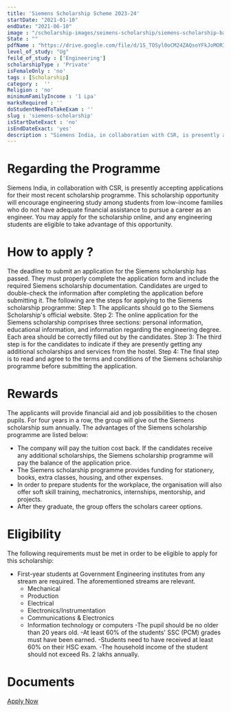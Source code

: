 ```yaml
---
title: 'Siemens Scholarship Scheme 2023-24'
startDate: "2021-01-10"
endDate: "2021-06-10"
image : "/scholarship-images/seimens-scholarship/siemens-scholarship-banner.jpg"
State : ""
pdfName : "https://drive.google.com/file/d/1S_TOSyl0oCM24ZAQsoYFkJoMORIHZUMl/preview"
level_of_study: "Ug"
feild_of_study : ['Engineering']
scholarshipType : 'Private'
isFemaleOnly : 'no'
tags : [Scholarship]
category :  ''
Religion : 'no'
minimumFamilyIncome : '1 Lpa'
marksRequired : ''
doStudentNeedToTakeExam : ''
slug : 'siemens-scholarship'
isStartDateExact : 'no'
isEndDateExact: 'yes'
description : "Siemens India, in collaboration with CSR, is presently accepting applications for their most recent scholarship programme. "
---
```



# Regarding the Programme
Siemens India, in collaboration with CSR, is presently accepting applications for their most recent scholarship programme. 
This scholarship opportunity will encourage engineering study among students from low-income families who do not have adequate financial assistance to pursue a career as an engineer.
You may apply for the scholarship online, and any engineering students are eligible to take advantage of this opportunity. 



# How to apply ?
The deadline to submit an application for the Siemens scholarship has passed. They must properly complete the application form and include the required Siemens scholarship documentation. Candidates are urged to double-check the information after completing the application before submitting it. The following are the steps for applying to the Siemens scholarship programme: 
Step 1: The applicants should go to the Siemens Scholarship's official website.
Step 2: The online application for the Siemens scholarship comprises three sections: personal information, educational information, and information regarding the engineering degree. Each area should be correctly filled out by the candidates.
Step 3: The third step is for the candidates to indicate if they are presently getting any additional scholarships and services from the hostel.
Step 4: The final step is to read and agree to the terms and conditions of the Siemens scholarship programme before submitting the application.


# Rewards
The applicants will provide financial aid and job possibilities to the chosen pupils. For four years in a row, the group will give out the Siemens scholarship sum annually. 
The advantages of the Siemens scholarship programme are listed below: 
 - The company will pay the tuition cost back. If the candidates receive any additional scholarships, the Siemens scholarship programme will pay the balance of the application price.
 - The Siemens scholarship programme provides funding for stationery, books, extra classes, housing, and other expenses.
 - In order to prepare students for the workplace, the organisation will also offer soft skill training, mechatronics, internships, mentorship, and projects.
 - After they graduate, the group offers the scholars career options.




# Eligibility
The following requirements must be met in order to be eligible to apply for this scholarship:

  - First-year students at Government Engineering institutes from any stream are required. The aforementioned streams are relevant.
      - Mechanical
      - Production
      - Electrical
      - Electronics/Instrumentation
      - Communications & Electronics
      - Information technology or computers​
 -The pupil should be no older than 20 years old.
 -At least 60% of the students' SSC (PCM) grades must have been earned.
 -Students need to have received at least 60% on their HSC exam.
 -The household income of the student should not exceed Rs. 2 lakhs annually.

# Documents


[Apply Now](https://new.siemens.com/in/en/company/sustainability/corporate-citizenship/siemens-scholarship-program.html)